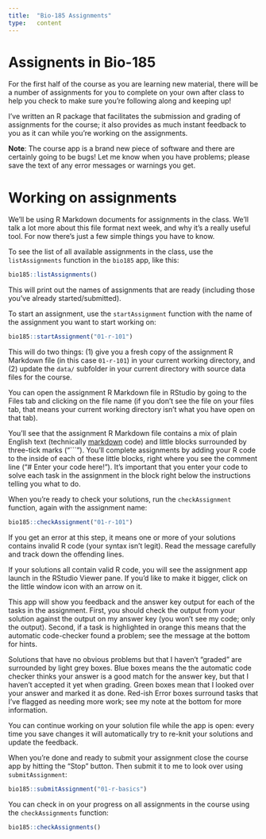 ```yaml
---
title:  "Bio-185 Assignments"
type:   content
---
```


# Assignents in Bio-185

For the first half of the course as you are learning new material, there will be a number of assignments for you to complete on your own after class to help you check to make sure you're following along and keeping up!

I've written an R package that facilitates the submission and grading of assignments for the course; it also provides as much instant feedback to you as it can while you're working on the assignments.

**Note**:  The course app is a brand new piece of software and there are certainly going to be bugs!  Let me know when you have problems; please save the text of any error messages or warnings you get.  

# Working on assignments

We'll be using R Markdown documents for assignments in the class.  We'll talk a lot more about this file format next week, and why it's a really useful tool.  For now there's just a few simple things you have to know.

To see the list of all available assignments in the class, use the `listAssignments` function in the `bio185` app, like this:

```r
bio185::listAssignments()
```

This will print out the names of assignments that are ready (including those you've already started/submitted).

To start an assignment, use the `startAssignment` function with the name of the assignment you want to start working on:

```r
bio185::startAssignment("01-r-101")
```

This will do two things: (1) give you a fresh copy of the assignment R Markdown file (in this case `01-r-101`) in your current working directory, and (2) update the `data/` subfolder in your current directory with source data files for the course.

You can open the assignment R Markdown file in RStudio by going to the Files tab and clicking on the file name (if you don't see the file on your files tab, that means your current working directory isn't what you have open on that tab).

You'll see that the assignment R Markdown file contains a mix of plain English text (technically [markdown](https://en.wikipedia.org/wiki/Markdown) code) and little blocks surrounded by three-tick marks ("```").  You'll complete assignments by adding your R code to the inside of each of these little blocks, right where you see the comment line ("# Enter your code here!").  It's important that you enter your code to solve each task in the assignment in the block right below the instructions telling you what to do.

When you're ready to check your solutions, run the `checkAssignment` function, again with the assignment name:

```r
bio185::checkAssignment("01-r-101")
```

If you get an error at this step, it means one or more of your solutions contains invalid R code (your syntax isn't legit).  Read the message carefully and track down the offending lines.

If your solutions all contain valid R code, you will see the assignment app launch in the RStudio Viewer pane.  If you'd like to make it bigger, click on the little window icon with an arrow on it.

This app will show you feedback and the answer key output for each of the tasks in the assignment.  First, you should check the output from your solution against the output on my answer key (you won't see my code; only the output).  Second, if a task is highlighted in orange this means that the automatic code-checker found a problem; see the message at the bottom for hints.

Solutions that have no obvious problems but that I haven't "graded" are surrounded by light grey boxes.  Blue boxes means the the automatic code checker thinks your answer is a good match for the answer key, but that I haven't accepted it yet when grading.  Green boxes mean that I looked over your answer and marked it as done.  Red-ish Error boxes surround tasks that I've flagged as needing more work; see my note at the bottom for more information.

You can continue working on your solution file while the app is open: every time you save changes it will automatically try to re-knit your solutions and update the feedback.

When you're done and ready to submit your assignment close the course app by hitting the "Stop" button. Then submit it to me to look over using `submitAssignment`:

```r
bio185::submitAssignment("01-r-basics")
```

You can check in on your progress on all assignments in the course using the `checkAssignments` function:

```r
bio185::checkAssignments()
```


